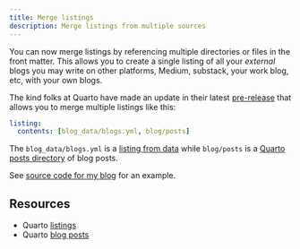 ```yaml
---
title: Merge listings
description: Merge listings from multiple sources
---
```



You can now merge listings by referencing multiple directories or files in the front matter.  This allows you to create a single listing of all your _external_ blogs you may write on other platforms, Medium, substack, your work blog, etc, with your own blogs.  

The kind folks at Quarto have made an update in their latest [pre-release](https://quarto.org/docs/download/prerelease.html) that allows you to merge multiple listings like this:

```yaml
listing:
  contents: [blog_data/blogs.yml, blog/posts]
```

The `blog_data/blogs.yml` is a [listing from data](listings-from-data.qmd) while `blog/posts` is a [Quarto posts directory](https://quarto.org/docs/websites/website-blog.html#posts-directory) of blog posts.

See [source code for my blog](https://github.com/hamelsmu/hamel/blob/master/index.qmd) for an example.

## Resources

- Quarto [listings](https://quarto.org/docs/websites/website-listings.html)
- Quarto [blog posts](https://quarto.org/docs/websites/website-blog.html#posts-directory)